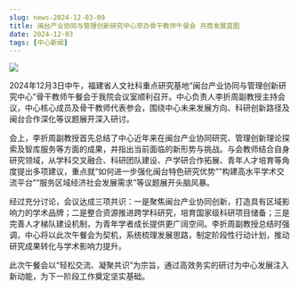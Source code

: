 ```yaml
---
slug: news-2024-12-03-09
title: 闽台产业协同与管理创新研究中心举办骨干教师午餐会 共商发展蓝图
date: 2024-12-03
tags: [中心新闻]
---
```


![](https://fjticmirc-news-img-1373554746.cos.ap-nanjing.myqcloud.com/news/2024-12-03-01.jpg)

<!-- 在此粘贴正文（可直接从 Word 粘贴，建议适当加小标题/加粗，并使用 /img/news/ 路径插图） -->

2024年12月3日中午，福建省人文社科重点研究基地“闽台产业协同与管理创新研究中心”骨干教师午餐会于我院会议室顺利召开。中心负责人李折周副教授主持会议，中心核心成员及骨干教师代表参会，围绕中心未来发展方向、科研创新路径及闽台合作深化等议题展开深入研讨。

会上，李折周副教授首先总结了中心近年来在闽台产业协同研究、管理创新理论探索及智库服务等方面的成果，并指出当前面临的新形势与挑战。与会教师结合自身研究领域，从学科交叉融合、科研团队建设、产学研合作拓展、青年人才培育等角度提出多项建议，重点就“如何进一步强化闽台特色研究优势”“构建高水平学术交流平台”“服务区域经济社会发展需求”等议题展开头脑风暴。

经过充分讨论，会议达成三项共识：一是聚焦闽台产业协同创新，打造具有区域影响力的学术品牌；二是整合资源推进跨学科研究，培育国家级科研项目储备；三是完善人才梯队建设机制，为青年学者成长提供更广阔空间。李折周副教授总结时强调，中心将以此次午餐会为契机，系统梳理发展思路，制定阶段性行动计划，推动研究成果转化与学术影响力提升。

此次午餐会以“轻松交流、凝聚共识”为宗旨，通过高效务实的研讨为中心发展注入新动能，为下一阶段工作奠定坚实基础。
